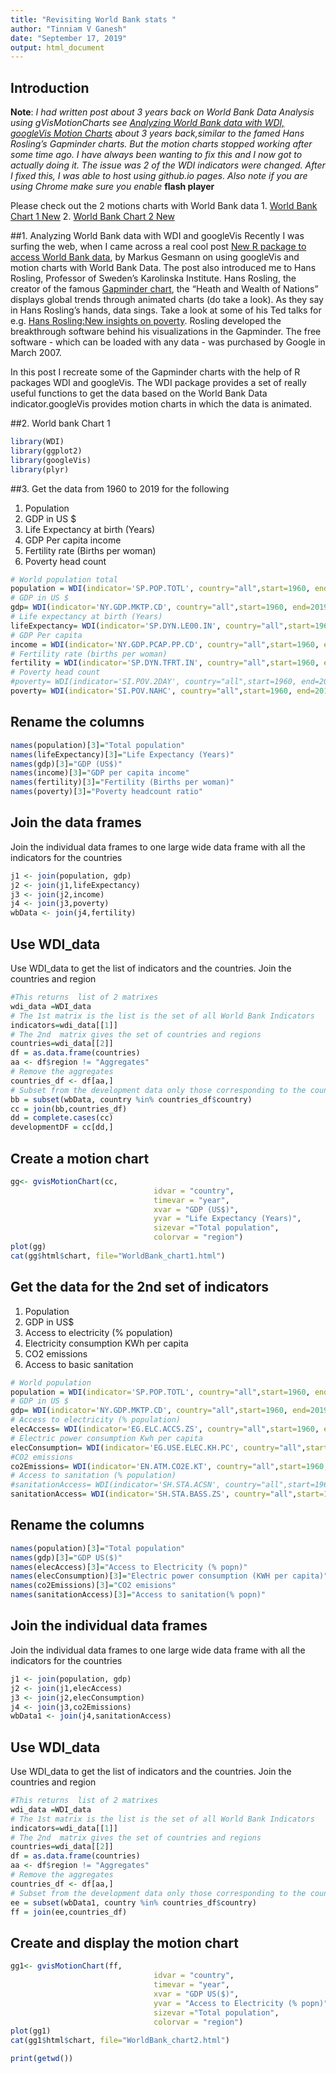 ```yaml
---
title: "Revisiting World Bank stats "
author: "Tinniam V Ganesh"
date: "September 17, 2019"
output: html_document
---
```


## Introduction
**Note**: *I had written post about 3 years back on World Bank Data Analysis using gVisMotionCharts see [Analyzing World Bank data with WDI, googleVis Motion Charts](https://gigadom.in/2016/09/18/analyzing-world-bank-data-with-wdi-googlevis-motion-charts/) about 3 years back,similar to the famed Hans Rosling's Gapminder charts. But the motion charts stopped working after some time ago. I have always been wanting to fix this and I now got to actually doing it. The issue was 2 of the WDI indicators were changed. After I fixed this, I was able to host using github.io pages. Also note if you are using Chrome make sure you enable* **flash player**

Please check out the 2 motions charts with World Bank data 
1. [World Bank Chart 1 New](https://tvganesh.github.io/worldBankChartsNew/WorldBank_chart1.html)
2. [World Bank Chart 2 New ](https://tvganesh.github.io/worldBankChartsNew/WorldBank_chart2.html) 



##1. Analyzing World Bank data with WDI and googleVis
Recently I was surfing the web, when I came across a real cool post [New R package to access World Bank data](https://www.r-bloggers.com/new-r-package-to-access-world-bank-data/), by Markus Gesmann on using googleVis and motion charts with World Bank Data. The post also introduced me to Hans Rosling, Professor of Sweden's Karolinska Institute. Hans Rosling, the creator of the famous [Gapminder chart](https://www.gapminder.org/world/), the "Heath and Wealth of Nations" displays global trends through animated charts (do take a look). As they say in Hans Rosling's hands, data sings. Take a look at some of his Ted talks for e.g. [Hans Rosling:New insights on poverty](https://www.ted.com/talks/hans_rosling_reveals_new_insights_on_poverty). Rosling developed the breakthrough software behind his visualizations in the Gapminder. The free software - which can be loaded with any data - was purchased by Google in March 2007.

In this post I recreate some of the Gapminder charts with the help of R packages WDI and googleVis. The WDI package provides a set of really useful functions to get the data based on the World Bank Data indicator.googleVis provides motion charts in which the data is animated.

##2.  World bank Chart 1
```r
library(WDI)
library(ggplot2)
library(googleVis)
library(plyr)
```

##3. Get the data from 1960 to 2019 for the following

1. Population
2. GDP in US $
3. Life Expectancy at birth (Years)
4. GDP Per capita income
5. Fertility rate (Births per woman)
5. Poverty head count

```r
# World population total
population = WDI(indicator='SP.POP.TOTL', country="all",start=1960, end=2019)
# GDP in US $
gdp= WDI(indicator='NY.GDP.MKTP.CD', country="all",start=1960, end=2019)
# Life expectancy at birth (Years)
lifeExpectancy= WDI(indicator='SP.DYN.LE00.IN', country="all",start=1960, end=2019)
# GDP Per capita
income = WDI(indicator='NY.GDP.PCAP.PP.CD', country="all",start=1960, end=2019)
# Fertility rate (births per woman)
fertility = WDI(indicator='SP.DYN.TFRT.IN', country="all",start=1960, end=2019)
# Poverty head count
#poverty= WDI(indicator='SI.POV.2DAY', country="all",start=1960, end=2016)
poverty= WDI(indicator='SI.POV.NAHC', country="all",start=1960, end=2019)
```

## Rename the columns
```r
names(population)[3]="Total population"
names(lifeExpectancy)[3]="Life Expectancy (Years)"
names(gdp)[3]="GDP (US$)"
names(income)[3]="GDP per capita income"
names(fertility)[3]="Fertility (Births per woman)"
names(poverty)[3]="Poverty headcount ratio"
```


## Join the data frames
Join the individual data frames to one large wide data frame with all the indicators for the countries
```r
j1 <- join(population, gdp)
j2 <- join(j1,lifeExpectancy)
j3 <- join(j2,income)
j4 <- join(j3,poverty)
wbData <- join(j4,fertility)
```

## Use WDI_data 
Use WDI_data to get the list of indicators and the countries. Join the countries and region
```r
#This returns  list of 2 matrixes
wdi_data =WDI_data
# The 1st matrix is the list is the set of all World Bank Indicators
indicators=wdi_data[[1]]
# The 2nd  matrix gives the set of countries and regions
countries=wdi_data[[2]]
df = as.data.frame(countries)
aa <- df$region != "Aggregates"
# Remove the aggregates
countries_df <- df[aa,]
# Subset from the development data only those corresponding to the countries
bb = subset(wbData, country %in% countries_df$country)
cc = join(bb,countries_df)
dd = complete.cases(cc)
developmentDF = cc[dd,]
```

## Create a motion chart
```r
gg<- gvisMotionChart(cc,
                                idvar = "country",
                                timevar = "year",
                                xvar = "GDP (US$)",
                                yvar = "Life Expectancy (Years)",
                                sizevar ="Total population",
                                colorvar = "region")
plot(gg)
cat(gg$html$chart, file="WorldBank_chart1.html")

```


## Get the data for the 2nd set of indicators

1. Population
2. GDP in US$
3. Access to electricity (% population)
4. Electricity consumption KWh per capita
5. CO2 emissions
6. Access to basic sanitation
```r
# World population
population = WDI(indicator='SP.POP.TOTL', country="all",start=1960, end=2019)
# GDP in US $
gdp= WDI(indicator='NY.GDP.MKTP.CD', country="all",start=1960, end=2019)
# Access to electricity (% population)
elecAccess= WDI(indicator='EG.ELC.ACCS.ZS', country="all",start=1960, end=2019)
# Electric power consumption Kwh per capita
elecConsumption= WDI(indicator='EG.USE.ELEC.KH.PC', country="all",start=1960, end=2019)
#CO2 emissions
co2Emissions= WDI(indicator='EN.ATM.CO2E.KT', country="all",start=1960, end=2019)
# Access to sanitation (% population)
#sanitationAccess= WDI(indicator='SH.STA.ACSN', country="all",start=1960, end=2019)
sanitationAccess= WDI(indicator='SH.STA.BASS.ZS', country="all",start=1960, end=2019)

```

## Rename the columns
```r
names(population)[3]="Total population"
names(gdp)[3]="GDP US($)"
names(elecAccess)[3]="Access to Electricity (% popn)"
names(elecConsumption)[3]="Electric power consumption (KWH per capita)"
names(co2Emissions)[3]="CO2 emisions"
names(sanitationAccess)[3]="Access to sanitation(% popn)"
```

## Join the individual data frames 
Join the individual data frames to one large wide data frame with all the indicators for the countries
```r
j1 <- join(population, gdp)
j2 <- join(j1,elecAccess)
j3 <- join(j2,elecConsumption)
j4 <- join(j3,co2Emissions)
wbData1 <- join(j4,sanitationAccess)

```

## Use WDI_data 
Use WDI_data to get the list of indicators and the countries. Join the countries and region
```r
#This returns  list of 2 matrixes
wdi_data =WDI_data
# The 1st matrix is the list is the set of all World Bank Indicators
indicators=wdi_data[[1]]
# The 2nd  matrix gives the set of countries and regions
countries=wdi_data[[2]]
df = as.data.frame(countries)
aa <- df$region != "Aggregates"
# Remove the aggregates
countries_df <- df[aa,]
# Subset from the development data only those corresponding to the countries
ee = subset(wbData1, country %in% countries_df$country)
ff = join(ee,countries_df)

```

## Create and display the motion chart
```r
gg1<- gvisMotionChart(ff,
                                idvar = "country",
                                timevar = "year",
                                xvar = "GDP US($)",
                                yvar = "Access to Electricity (% popn)",
                                sizevar ="Total population",
                                colorvar = "region")
plot(gg1)
cat(gg1$html$chart, file="WorldBank_chart2.html")
```


```r
print(getwd())
```

